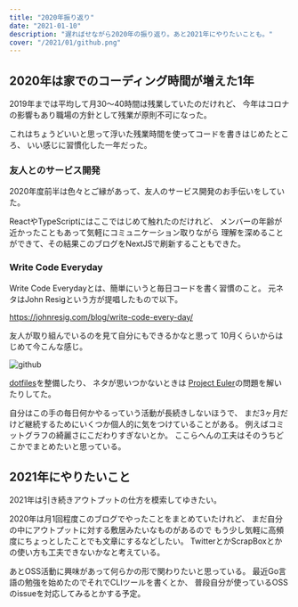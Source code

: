 ```yaml
---
title: "2020年振り返り"
date: "2021-01-10"
description: "遅ればせながら2020年の振り返り。あと2021年にやりたいことも。"
cover: "/2021/01/github.png"
---
```


## 2020年は家でのコーディング時間が増えた1年

2019年までは平均して月30〜40時間は残業していたのだけれど、
今年はコロナの影響もあり職場の方針として残業が原則不可になった。

これはちょうどいいと思って浮いた残業時間を使ってコードを書きはじめたところ、
いい感じに習慣化した一年だった。

### 友人とのサービス開発

2020年度前半は色々とご縁があって、友人のサービス開発のお手伝いをしていた。

ReactやTypeScriptにはここではじめて触れたのだけれど、
メンバーの年齢が近かったこともあって気軽にコミュニケーション取りながら
理解を深めることができて、その結果このブログをNextJSで刷新することもできた。

### Write Code Everyday

Write Code Everydayとは、簡単にいうと毎日コードを書く習慣のこと。
元ネタはJohn Resigという方が提唱したもので以下。

https://johnresig.com/blog/write-code-every-day/

友人が取り組んでいるのを見て自分にもできるかなと思って
10月くらいからはじめて今こんな感じ。

![github](/2021/01/github.png "すこし緑が茂ってきたコミットグラフ。")

[dotfiles](https://github.com/uu64/dotfiles)を整備したり、
ネタが思いつかないときは
[Project Euler](https://projecteuler.net/about)の問題を解いたりしてた。


自分はこの手の毎日何かやるっていう活動が長続きしないほうで、
まだ3ヶ月だけど継続するためにいくつか個人的に気をつけていることがある。
例えばコミットグラフの綺麗さにこだわりすぎないとか。
ここらへんの工夫はそのうちどこかでまとめたいと思っている。

## 2021年にやりたいこと

2021年は引き続きアウトプットの仕方を模索してゆきたい。

2020年は月1回程度このブログでやったことをまとめていたけれど、
まだ自分の中にアウトプットに対する敷居みたいなものがあるので
もう少し気軽に高頻度にちょっとしたことでも文章にするなどしたい。
TwitterとかScrapBoxとかの使い方も工夫できないかなと考えている。

あとOSS活動に興味があって何らかの形で関わりたいと思っている。
最近Go言語の勉強を始めたのでそれでCLIツールを書くとか、
普段自分が使っているOSSのissueを対応してみるとかする予定。

